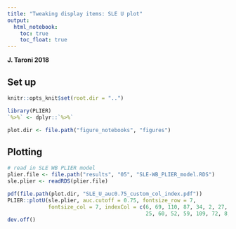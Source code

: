 ```yaml
---
title: "Tweaking display items: SLE U plot"
output:   
  html_notebook: 
    toc: true
    toc_float: true
---
```


**J. Taroni 2018**

## Set up 

```r
knitr::opts_knit$set(root.dir = "..")
```

```r
library(PLIER)
`%>%` <- dplyr::`%>%`
```

```r
plot.dir <- file.path("figure_notebooks", "figures")
```

## Plotting

```r
# read in SLE WB PLIER model
plier.file <- file.path("results", "05", "SLE-WB_PLIER_model.RDS")
sle.plier <- readRDS(plier.file)
```

```r
pdf(file.path(plot.dir, "SLE_U_auc0.75_custom_col_index.pdf"))
PLIER::plotU(sle.plier, auc.cutoff = 0.75, fontsize_row = 7,
             fontsize_col = 7, indexCol = c(6, 69, 110, 87, 34, 2, 27, 122, 86,
                                            25, 60, 52, 59, 109, 72, 8, 74))
dev.off()
```

